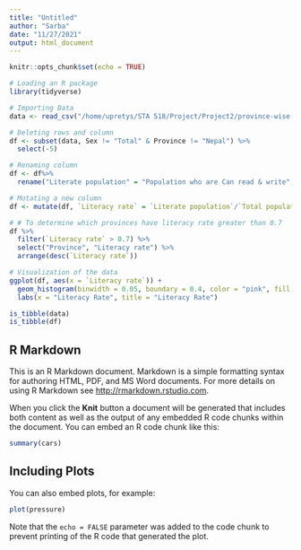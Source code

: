 ```yaml
---
title: "Untitled"
author: "Sarba"
date: "11/27/2021"
output: html_document
---
```


```r
knitr::opts_chunk$set(echo = TRUE)
```

```r
# Loading an R package
library(tidyverse)
```

```r
# Importing Data
data <- read_csv("/home/upretys/STA 518/Project/Project2/province-wise[1].csv")
```

```r
# Deleting rows and column
df <- subset(data, Sex != "Total" & Province != "Nepal") %>%
  select(-5)
```


```r
# Renaming column
df <- df%>% 
  rename("Literate population" = "Population who are Can read & write", "Total population above 5" = "Population Aged 5 years & above")
```



```r
# Mutating a new column
df <- mutate(df, `Literacy rate` = `Literate population`/`Total population above 5`)
```

```r
# # To determine which provinces have literacy rate greater than 0.7
df %>%
  filter(`Literacy rate` > 0.7) %>%
  select("Province", "Literacy rate") %>%
  arrange(desc(`Literacy rate`)) 

```

```r
# Visualization of the data
ggplot(df, aes(x = `Literacy rate`)) +
  geom_histogram(binwidth = 0.05, boundary = 0.4, color = "pink", fill = "black") +
  labs(x = "Literacy Rate", title = "Literacy Rate")
```


```r
is_tibble(data)
is_tibble(df)
```




## R Markdown

This is an R Markdown document. Markdown is a simple formatting syntax for authoring HTML, PDF, and MS Word documents. For more details on using R Markdown see <http://rmarkdown.rstudio.com>.

When you click the **Knit** button a document will be generated that includes both content as well as the output of any embedded R code chunks within the document. You can embed an R code chunk like this:

```r
summary(cars)
```

## Including Plots

You can also embed plots, for example:

```r
plot(pressure)
```

Note that the `echo = FALSE` parameter was added to the code chunk to prevent printing of the R code that generated the plot.

